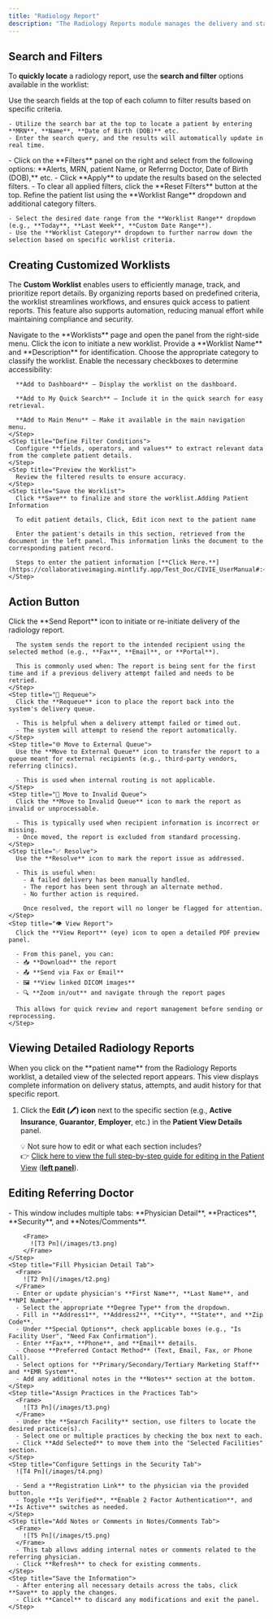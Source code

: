 ```yaml
---
title: "Radiology Report"
description: "The Radiology Reports module manages the delivery and status of radiology reports. Users can track the transmission of reports, filter based on delivery status, and take necessary actions for failed or incomplete reports."
---
```


## <Icon icon="filter-list" iconType="duotone" color="black" size="27" />  **Search and Filters**

To **quickly locate** a radiology report, use the **search and filter** options available in the worklist:

<CardGroup cols="3">
  <Card title="Search Fields" icon="magnifying-glass" iconType="duotone">
    Use the search fields at the top of each column to filter results based on specific criteria.

    - Utilize the search bar at the top to locate a patient by entering **MRN**, **Name**, **Date of Birth (DOB)** etc.
    - Enter the search query, and the results will automatically update in real time.
  </Card>
  <Card title="Filter Panel" icon="filter">
    - Click on the **Filters** panel on the right and select from the following options: **Alerts, MRN, patient Name, or Referrng Doctor, Date of Birth (DOB),** etc.
    - Click **Apply** to update the results based on the selected filters.
    - To clear all applied filters, click the **Reset Filters** button at the top.
  </Card>
  <Card title="Worklist Dropdown" icon="list">
    Refine the patient list using the **Worklist Range** dropdown and additional category filters.

    - Select the desired date range from the **Worklist Range** dropdown (e.g., **Today**, **Last Week**, **Custom Date Range**).
    - Use the **Worklist Category** dropdown to further narrow down the selection based on specific worklist criteria.
  </Card>
</CardGroup>

## **Creating Customized Worklists**

The **Custom Worklist** enables users to efficiently manage, track, and prioritize report details. By organizing reports based on predefined criteria, the worklist streamlines workflows, and ensures quick access to patient reports. This feature also supports automation, reducing manual effort while maintaining compliance and security.

<Accordion title="To add a new worklist, follow these steps:" icon="newspaper" iconType="duotone">
  <Steps>
    <Step title="Access the Worklist Panel">
      Navigate to the **Worklists** page and open the panel from the right-side menu.
    </Step>
    <Step title="Create a New Worklist">
      Click the <Icon icon="plus-large" />  icon to initiate a new worklist.
    </Step>
    <Step title="Enter Worklist Details">
      Provide a **Worklist Name** and **Description** for identification.
    </Step>
    <Step title="Select a Worklist Category">
      Choose the appropriate category to classify the worklist.
    </Step>
    <Step title="Configure Access Preferences">
      Enable the necessary checkboxes to determine accessibility:

      **Add to Dashboard** – Display the worklist on the dashboard.

      **Add to My Quick Search** – Include it in the quick search for easy retrieval.

      **Add to Main Menu** – Make it available in the main navigation menu.
    </Step>
    <Step title="Define Filter Conditions">
      Configure **fields, operators, and values** to extract relevant data from the complete patient details.
    </Step>
    <Step title="Preview the Worklist">
      Review the filtered results to ensure accuracy.
    </Step>
    <Step title="Save the Worklist">
      Click **Save** to finalize and store the worklist.Adding Patient Information

      To edit patient details, Click, Edit icon next to the patient name

      Enter the patient's details in this section, retrieved from the document in the left panel. This information links the document to the corresponding patient record.

      Steps to enter the patient information [**Click Here.**](https://collaborativeimaging.mintlify.app/Test_Doc/CIVIE_UserManual#:~:text=Enter%20Patient%20Information)
    </Step>
  </Steps>
</Accordion>

## **Action Button**

<Accordion title="Radiology Report Actions – Icon Functions" icon="send">
  <Steps>
    <Step title="Send Report">
      Click the **Send Report** icon to initiate or re-initiate delivery of the radiology report.

      The system sends the report to the intended recipient using the selected method (e.g., **Fax**, **Email**, or **Portal**).

      This is commonly used when: The report is being sent for the first time and if a previous delivery attempt failed and needs to be retried.
    </Step>
    <Step title="🔁 Requeue">
      Click the **Requeue** icon to place the report back into the system's delivery queue.

      - This is helpful when a delivery attempt failed or timed out.
      - The system will attempt to resend the report automatically.
    </Step>
    <Step title="🌐 Move to External Queue">
      Use the **Move to External Queue** icon to transfer the report to a queue meant for external recipients (e.g., third-party vendors, referring clinics).

      - This is used when internal routing is not applicable.
    </Step>
    <Step title="🚫 Move to Invalid Queue">
      Click the **Move to Invalid Queue** icon to mark the report as invalid or unprocessable.

      - This is typically used when recipient information is incorrect or missing.
      - Once moved, the report is excluded from standard processing.
    </Step>
    <Step title="✅ Resolve">
      Use the **Resolve** icon to mark the report issue as addressed.

      - This is useful when:
        - A failed delivery has been manually handled.
        - The report has been sent through an alternate method.
        - No further action is required.

        Once resolved, the report will no longer be flagged for attention.
    </Step>
    <Step title="👁️ View Report">
      Click the **View Report** (eye) icon to open a detailed PDF preview panel.

      - From this panel, you can:
      - 📥 **Download** the report
      - 📤 **Send via Fax or Email**
      - 🖼️ **View linked DICOM images**
      - 🔍 **Zoom in/out** and navigate through the report pages

      This allows for quick review and report management before sending or reprocessing.
    </Step>
  </Steps>
</Accordion>

## **Viewing Detailed Radiology Reports**

<Accordion title="Radiology Report Details Tabs" icon="sparkles">
  When you click on the **patient name** from the Radiology Reports worklist, a detailed view of the selected report appears. This view displays complete information on delivery status, attempts, and audit history for that specific report.

  1. Click the **Edit (🖊️) icon** next to the specific section (e.g., **Active Insurance**, **Guarantor**, **Employer**, etc.) in the **Patient View Details** panel.

     💡 Not sure how to edit or what each section includes?\
     👉 [Click here to view the full step-by-step guide for editing in the Patient View](https://collaborativeimaging.mintlify.app/CIVIE-RIS/Patients#viewing-patient-details) ([**left panel**](https://collaborativeimaging.mintlify.app/CIVIE-RIS/Patients#viewing-patient-details)).
</Accordion>

## **Editing Referring Doctor**

<Accordion title="Steps to Edit Referring Doctor/Physician" icon="user-check">
  <Steps>
    <Step title="Access the Edit Referring Physician Panel">
      - This window includes multiple tabs: **Physician Detail**, **Practices**, **Security**, and **Notes/Comments**.

        <Frame>
          ![T3 Pn](/images/t3.png)
        </Frame>
    </Step>
    <Step title="Fill Physician Detail Tab">
      <Frame>
        ![T2 Pn](/images/t2.png)
      </Frame>
      - Enter or update physician's **First Name**, **Last Name**, and **NPI Number**.
      - Select the appropriate **Degree Type** from the dropdown.
      - Fill in **Address1**, **Address2**, **City**, **State**, and **Zip Code**.
      - Under **Special Options**, check applicable boxes (e.g., "Is Facility User", "Need Fax Confirmation").
      - Enter **Fax**, **Phone**, and **Email** details.
      - Choose **Preferred Contact Method** (Text, Email, Fax, or Phone Call).
      - Select options for **Primary/Secondary/Tertiary Marketing Staff** and **EMR System**.
      - Add any additional notes in the **Notes** section at the bottom.
    </Step>
    <Step title="Assign Practices in the Practices Tab">
      <Frame>
        ![T3 Pn](/images/t3.png)
      </Frame>
      - Under the **Search Facility** section, use filters to locate the desired practice(s).
      - Select one or multiple practices by checking the box next to each.
      - Click **Add Selected** to move them into the "Selected Facilities" section.
    </Step>
    <Step title="Configure Settings in the Security Tab">
      ![T4 Pn](/images/t4.png)

      - Send a **Registration Link** to the physician via the provided button.
      - Toggle **Is Verified**, **Enable 2 Factor Authentication**, and **Is Active** switches as needed.
    </Step>
    <Step title="Add Notes or Comments in Notes/Comments Tab">
      <Frame>
        ![T5 Pn](/images/t5.png)
      </Frame>
      - This tab allows adding internal notes or comments related to the referring physician.
      - Click **Refresh** to check for existing comments.
    </Step>
    <Step title="Save the Information">
      - After entering all necessary details across the tabs, click **Save** to apply the changes.
      - Click **Cancel** to discard any modifications and exit the panel.
    </Step>
  </Steps>
</Accordion>
